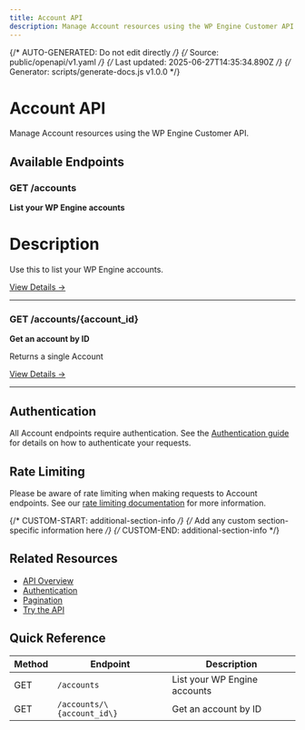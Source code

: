 ```yaml
---
title: Account API
description: Manage Account resources using the WP Engine Customer API
---
```


{/* AUTO-GENERATED: Do not edit directly */}
{/* Source: public/openapi/v1.yaml */}
{/* Last updated: 2025-06-27T14:35:34.890Z */}
{/* Generator: scripts/generate-docs.js v1.0.0 */}

# Account API

Manage Account resources using the WP Engine Customer API.

## Available Endpoints

### GET /accounts

**List your WP Engine accounts**

# Description
Use this to list your WP Engine accounts.


[View Details →](/api-reference/endpoints/account/list-accounts/)

---

### GET /accounts/\{account_id\}

**Get an account by ID**

Returns a single Account

[View Details →](/api-reference/endpoints/account/get-account/)

---


## Authentication

All Account endpoints require authentication. See the [Authentication guide](/api-reference/authentication/) for details on how to authenticate your requests.

## Rate Limiting

Please be aware of rate limiting when making requests to Account endpoints. See our [rate limiting documentation](/api-reference/overview/#rate-limiting) for more information.

{/* CUSTOM-START: additional-section-info */}
{/* Add any custom section-specific information here */}
{/* CUSTOM-END: additional-section-info */}

## Related Resources

- [API Overview](/api-reference/overview/)
- [Authentication](/api-reference/authentication/)
- [Pagination](/api-reference/pagination/)
- [Try the API](/try/playground/)

## Quick Reference

| Method | Endpoint | Description |
|--------|----------|-------------|
| GET | `/accounts` | List your WP Engine accounts |
| GET | `/accounts/\{account_id\}` | Get an account by ID |
